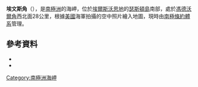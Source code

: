 '''埃文斯角'''（{{lang-en|Evans Point}}），是[[南極洲|南極洲]]的海岬，位於[[埃爾斯沃思地|埃爾斯沃思地]]的[[瑟斯頓島|瑟斯頓島]]南部，處於[[馮德沃爾角|馮德沃爾角]]西北面28公里，根據[[美國|美國]]海軍拍攝的空中照片繪入地圖，現時由[[南極條約體系|南極條約體系]]管理。

==參考資料==
*{{cite gnis | type = antarid | id = 4669| name = Evans Point | accessdate = 2012-03-09}}
*{{usgs-gazetteer|id=4669}}

{{coord|72|28|S|99|23|W|source:GNIS|display=title}}

{{Antarctica-geo-stub}}
[[Category:南極洲海岬|Category:南極洲海岬]]